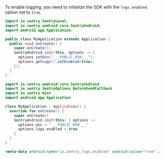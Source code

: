 To enable logging, you need to initialize the SDK with the `logs.enabled` option set to `true`.

```java {tabTitle: Java} {10}
import io.sentry.SentryLevel;
import io.sentry.android.core.SentryAndroid;
import android.app.Application;

public class MyApplication extends Application {
  public void onCreate() {
    super.onCreate();
    SentryAndroid.init(this, options -> {
      options.setDsn("___PUBLIC_DSN___");
      options.getLogs().setEnabled(true);
    });
  }
}
```

```kotlin {tabTitle: Kotlin} {11}
import io.sentry.android.core.SentryAndroid
import io.sentry.SentryOptions.BeforeSendCallback
import io.sentry.Hint
import android.app.Application

class MyApplication : Application() {
  override fun onCreate() {
    super.onCreate()
    SentryAndroid.init(this) { options ->
      options.dsn = "___PUBLIC_DSN___"
      options.logs.enabled = true
    }
  }
}
```

```XML {filename:AndroidManifest.xml}
<meta-data android:name="io.sentry.logs.enabled" android:value="true" />
```
